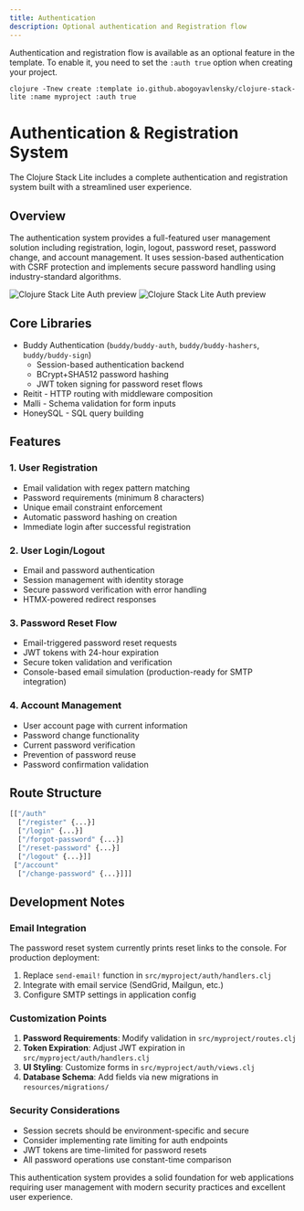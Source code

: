 ```yaml
---
title: Authentication
description: Optional authentication and Registration flow
---
```


Authentication and registration flow is available as an optional feature in the template. To enable it, you need to set the `:auth true` option when creating your project.

```shell
clojure -Tnew create :template io.github.abogoyavlensky/clojure-stack-lite :name myproject :auth true
```

# Authentication & Registration System

The Clojure Stack Lite includes a complete authentication and registration system built with a streamlined user experience.

## Overview

The authentication system provides a full-featured user management solution including registration, login, logout, password reset, password change, and account management. It uses session-based authentication with CSRF protection and implements secure password handling using industry-standard algorithms.

![Clojure Stack Lite Auth preview](@/public/lite_auth_login.png)
![Clojure Stack Lite Auth preview](@/public/lite_auth_register.png)

## Core Libraries

- Buddy Authentication (`buddy/buddy-auth`, `buddy/buddy-hashers`, `buddy/buddy-sign`)
  - Session-based authentication backend
  - BCrypt+SHA512 password hashing 
  - JWT token signing for password reset flows
- Reitit - HTTP routing with middleware composition
- Malli - Schema validation for form inputs
- HoneySQL - SQL query building

## Features

### 1. User Registration

- Email validation with regex pattern matching
- Password requirements (minimum 8 characters)
- Unique email constraint enforcement
- Automatic password hashing on creation
- Immediate login after successful registration

### 2. User Login/Logout

- Email and password authentication
- Session management with identity storage
- Secure password verification with error handling
- HTMX-powered redirect responses

### 3. Password Reset Flow

- Email-triggered password reset requests
- JWT tokens with 24-hour expiration 
- Secure token validation and verification
- Console-based email simulation (production-ready for SMTP integration)

### 4. Account Management 

- User account page with current information
- Password change functionality
- Current password verification
- Prevention of password reuse
- Password confirmation validation


## Route Structure

```clojure
[["/auth"
  ["/register" {...}]
  ["/login" {...}]
  ["/forgot-password" {...}]
  ["/reset-password" {...}]
  ["/logout" {...}]]
 ["/account"
  ["/change-password" {...}]]]
```

## Development Notes

### Email Integration

The password reset system currently prints reset links to the console. For production deployment:

1. Replace `send-email!` function in `src/myproject/auth/handlers.clj`
2. Integrate with email service (SendGrid, Mailgun, etc.)
3. Configure SMTP settings in application config

### Customization Points

1. **Password Requirements**: Modify validation in `src/myproject/routes.clj`
2. **Token Expiration**: Adjust JWT expiration in `src/myproject/auth/handlers.clj`
3. **UI Styling**: Customize forms in `src/myproject/auth/views.clj`
4. **Database Schema**: Add fields via new migrations in `resources/migrations/`

### Security Considerations

- Session secrets should be environment-specific and secure
- Consider implementing rate limiting for auth endpoints
- JWT tokens are time-limited for password resets
- All password operations use constant-time comparison

This authentication system provides a solid foundation for web applications requiring user management with modern security practices and excellent user experience.